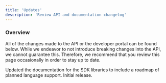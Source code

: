 ```yaml
---
title: 'Updates'
description: 'Review API and documentation changelog'
---
```


### Overview

All of the changes made to the API or the developer portal can be found below. While we endeavor to not introduce breaking changes into the API, we cannot guarantee this. Therefore, we recommend that you review this page occasionally in order to stay up to date.

<Update label="2024-10-12" description="v1.0.1">
    Updated the documentation for the SDK libraries to include a roadmap of planned language support.
</Update>

<Update label="2024-10-11" description="v1.0.0">
    Initial release.
</Update>